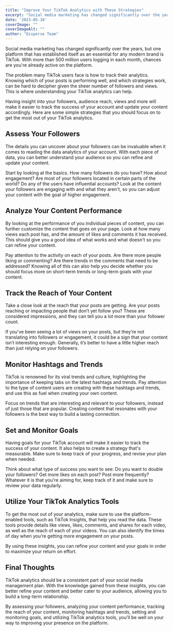 ```yaml
---
title: "Improve Your TikTok Analytics with These Strategies"
excerpt: "Social media marketing has changed significantly over the years, but one platform that has established itself as an essential for any modern brand is TikTok. With more than 500 million..."
date: '2023-05-18'
coverImage: ""  
coverImageAlt: ""
author: "Disperse Team"
--- 
```


Social media marketing has changed significantly over the years, but one platform that has established itself as an essential for any modern brand is TikTok. With more than 500 million users logging in each month, chances are you're already active on the platform.

The problem many TikTok users face is how to track their analytics. Knowing which of your posts is performing well, and which strategies work, can be hard to decipher given the sheer number of followers and views. This is where understanding your TikTok analytics can help.

Having insight into your followers, audience reach, views and more will make it easier to track the success of your account and update your content accordingly. Here are some simple strategies that you should focus on to get the most out of your TikTok analytics.

## Assess Your Followers 

The details you can uncover about your followers can be invaluable when it comes to reading the data analytics of your account. With each piece of data, you can better understand your audience so you can refine and update your content.

Start by looking at the basics. How many followers do you have? How about engagement? Are most of your followers located in certain parts of the world? Do any of the users have influential accounts? Look at the content your followers are engaging with and what they aren't, so you can adjust your content with the goal of higher engagement.

## Analyze Your Content Performance 

By looking at the performance of you individual pieces of content, you can further customize the content that goes on your page. Look at how many views each post has, and the amount of likes and comments it has received. This should give you a good idea of what works and what doesn't so you can refine your content.

Pay attention to the activity on each of your posts. Are there more people liking or commenting? Are there trends in the comments that need to be addressed? Knowing all of this can also help you decide whether you should focus more on short-term trends or long-term goals with your content.

## Track the Reach of Your Content 

Take a close look at the reach that your posts are getting. Are your posts reaching or impacting people that don’t yet follow you? These are considered impressions, and they can tell you a lot more than your follower count.

If you’ve been seeing a lot of views on your posts, but they’re not translating into followers or engagement, it could be a sign that your content isn’t interesting enough. Generally, it’s better to have a little higher reach than just relying on your followers. 

## Monitor Hashtags and Trends 

TikTok is renowned for its viral trends and culture, highlighting the importance of keeping tabs on the latest hashtags and trends. Pay attention to the type of content users are creating with these hashtags and trends, and use this as fuel when creating your own content.

Focus on trends that are interesting and relevant to your followers, instead of just those that are popular. Creating content that resonates with your followers is the best way to build a lasting connection.

## Set and Monitor Goals

Having goals for your TikTok account will make it easier to track the success of your content. It also helps to create a strategy that's measurable. Make sure to keep track of your progress, and revise your plan when needed.

Think about what type of success you want to see: Do you want to double your followers? Get more likes on each post? Post more frequently? Whatever it is that you're aiming for, keep track of it and make sure to review your data regularly.

## Utilize Your TikTok Analytics Tools 

To get the most out of your analytics, make sure to use the platform-enabled tools, such as TikTok Insights, that help you read the data. These tools provide details like views, likes, comments, and shares for each video, as well as the reach of each of your videos. You can also identify the times of day when you’re getting more engagement on your posts. 

By using these insights, you can refine your content and your goals in order to maximize your return on effort.

## Final Thoughts 

TikTok analytics should be a consistent part of your social media management plan. With the knowledge gained from these insights, you can better refine your content and better cater to your audience, allowing you to build a long-term relationship. 

By assessing your followers, analyzing your content performance, tracking the reach of your content, monitoring hashtags and trends, setting and monitoring goals, and utilizing TikTok analytics tools, you’ll be well on your way to improving your presence on the platform.